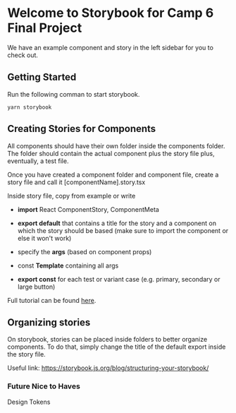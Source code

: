 
<Meta title="Introduction" />

# Welcome to Storybook for Camp 6 Final Project

We have an example component and story in the left sidebar for you to check out.

## Getting Started

Run the following comman to start storybook.

```
yarn storybook
```

## Creating Stories for Components

All components should have their own folder inside the components folder. The folder should contain the actual component plus the story file plus, eventually, a test file.

Once you have created a component folder and component file, create a story file and call it [componentName].story.tsx

Inside story file, copy from example or write

- **import** React ComponentStory, ComponentMeta

- **export default** that contains a title for the story and a component on which the story should be based (make sure to import the component or else it won't work)

- specify the **args** (based on component props)

- const **Template** containing all args

- **export const** for each test or variant case (e.g. primary, secondary or large button)

Full tutorial can be found [here](https://storybook.js.org/tutorials/intro-to-storybook/react/en/simple-component/).

## Organizing stories

On storybook, stories can be placed inside folders to better organize components.
To do that, simply change the title of the default export inside the story file.

Useful link:
https://storybook.js.org/blog/structuring-your-storybook/

### Future Nice to Haves

Design Tokens
